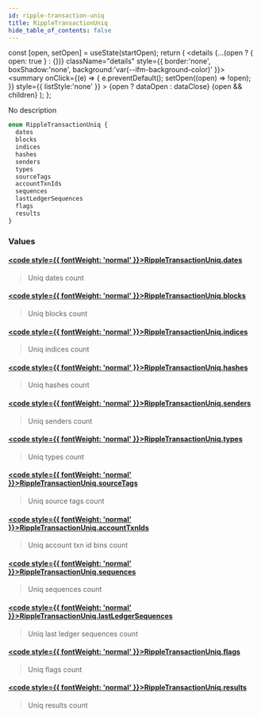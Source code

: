 ```yaml
---
id: ripple-transaction-uniq
title: RippleTransactionUniq
hide_table_of_contents: false
---
```







  const [open, setOpen] = useState(startOpen);
  return (
    <details {...(open ? { open: true } : {})} className="details" style={{ border:'none', boxShadow:'none', background:'var(--ifm-background-color)' }}>
      <summary
        onClick={(e) => {
          e.preventDefault();
          setOpen((open) => !open);
        }}
        style={{ listStyle:'none' }}
      >
      {open ? dataOpen : dataClose}
      </summary>
      {open && children}
    </details>
  );
};








No description


```graphql
enum RippleTransactionUniq {
  dates
  blocks
  indices
  hashes
  senders
  types
  sourceTags
  accountTxnIds
  sequences
  lastLedgerSequences
  flags
  results
}
```




### Values

#### [<code style={{ fontWeight: 'normal' }}>RippleTransactionUniq.<b>dates</b></code>](#)  
> 
> 
> Uniq dates count
> 

#### [<code style={{ fontWeight: 'normal' }}>RippleTransactionUniq.<b>blocks</b></code>](#)  
> 
> 
> Uniq blocks count
> 

#### [<code style={{ fontWeight: 'normal' }}>RippleTransactionUniq.<b>indices</b></code>](#)  
> 
> 
> Uniq indices count
> 

#### [<code style={{ fontWeight: 'normal' }}>RippleTransactionUniq.<b>hashes</b></code>](#)  
> 
> 
> Uniq hashes count
> 

#### [<code style={{ fontWeight: 'normal' }}>RippleTransactionUniq.<b>senders</b></code>](#)  
> 
> 
> Uniq senders count
> 

#### [<code style={{ fontWeight: 'normal' }}>RippleTransactionUniq.<b>types</b></code>](#)  
> 
> 
> Uniq types count
> 

#### [<code style={{ fontWeight: 'normal' }}>RippleTransactionUniq.<b>sourceTags</b></code>](#)  
> 
> 
> Uniq source tags count
> 

#### [<code style={{ fontWeight: 'normal' }}>RippleTransactionUniq.<b>accountTxnIds</b></code>](#)  
> 
> 
> Uniq account txn id bins count
> 

#### [<code style={{ fontWeight: 'normal' }}>RippleTransactionUniq.<b>sequences</b></code>](#)  
> 
> 
> Uniq sequences count
> 

#### [<code style={{ fontWeight: 'normal' }}>RippleTransactionUniq.<b>lastLedgerSequences</b></code>](#)  
> 
> 
> Uniq last ledger sequences count
> 

#### [<code style={{ fontWeight: 'normal' }}>RippleTransactionUniq.<b>flags</b></code>](#)  
> 
> 
> Uniq flags count
> 

#### [<code style={{ fontWeight: 'normal' }}>RippleTransactionUniq.<b>results</b></code>](#)  
> 
> 
> Uniq results count
> 



